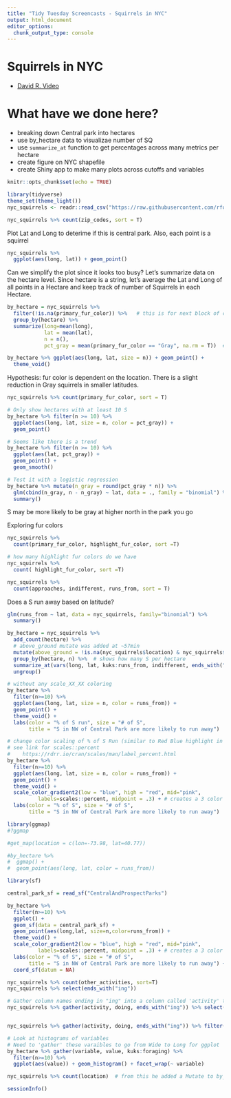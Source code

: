 ```yaml
---
title: "Tidy Tuesday Screencasts - Squirrels in NYC"
output: html_document
editor_options: 
  chunk_output_type: console
---
```


# Squirrels in NYC
- [David R. Video](https://www.youtube.com/watch?v=6GV9sAD6Pi0)

# What have we done here?
* breaking down Central park into hectares
* use by_hectare data to visualizae number of SQ
* use `summarize_at` function to get percentages across many metrics per hectare 
* create figure on NYC shapefile
* create Shiny app to make many plots across cutoffs and variables


```r
knitr::opts_chunk$set(echo = TRUE)
```


```r
library(tidyverse)
theme_set(theme_light())
nyc_squirrels <- readr::read_csv("https://raw.githubusercontent.com/rfordatascience/tidytuesday/master/data/2019/2019-10-29/nyc_squirrels.csv")
```

```r
nyc_squirrels %>% count(zip_codes, sort = T)
```

Plot Lat and Long to deterime if this is central park. Also, each point is a squirrel
```r
nyc_squirrels %>%
  ggplot(aes(long, lat)) + geom_point()
```

Can we simplify the plot since it looks too busy? Let's summarize data on the hectare level. Since hectare is a string, let's average the Lat and Long of all points in a Hectare and keep track of number of Squirrels in each Hectare.
```r
by_hectare = nyc_squirrels %>%
  filter(!is.na(primary_fur_color)) %>%   # this is for next block of code
  group_by(hectare) %>%
  summarize(long=mean(long),
            lat = mean(lat),
            n = n(),
            pct_gray = mean(primary_fur_color == "Gray", na.rm = T))  # for next block of code

by_hectare %>% ggplot(aes(long, lat, size = n)) + geom_point() +
  theme_void()
```

Hypothesis: fur color is dependent on the location. There is a slight reduction in Gray squirrels in smaller latitudes.
```r
nyc_squirrels %>% count(primary_fur_color, sort = T)

# Only show hectares with at least 10 S
by_hectare %>% filter(n >= 10) %>%
  ggplot(aes(long, lat, size = n, color = pct_gray)) +
  geom_point()

# Seems like there is a trend
by_hectare %>% filter(n >= 10) %>%
  ggplot(aes(lat, pct_gray)) +
  geom_point() + 
  geom_smooth()

# Test it with a logistic regression
by_hectare %>% mutate(n_gray = round(pct_gray * n)) %>%
  glm(cbind(n_gray, n - n_gray) ~ lat, data = ., family = "binomial") %>%  # <-- I don't understand how/why he chose these as the y-variables. I thought you need Y to be a binary factor (see: https://www.statmethods.net/advstats/glm.html)
  summary()
```
S may be more likely to be gray at higher north in the park you go


Exploring fur colors
```r
nyc_squirrels %>%
  count(primary_fur_color, highlight_fur_color, sort =T)

# how many highlight fur colors do we have
nyc_squirrels %>%
  count( highlight_fur_color, sort =T)
```


```r
nyc_squirrels %>%
  count(approaches, indifferent, runs_from, sort = T)
```

Does a S run away based on latitude?
```r
glm(runs_from ~ lat, data = nyc_squirrels, family="binomial") %>%     
  summary()

by_hectare = nyc_squirrels %>%
  add_count(hectare) %>%
  # above_ground mutate was added at ~57min
  mutate(above_ground = !is.na(nyc_squirrels$location) & nyc_squirrels$location =='Above Ground') %>%
  group_by(hectare, n) %>%  # shows how many S per hectare
  summarize_at(vars(long, lat, kuks:runs_from, indifferent, ends_with("ing"), above_ground), mean) %>% # summarizing multivars with same function
  ungroup()

# without any scale_XX_XX coloring
by_hectare %>%
  filter(n>=10) %>%
  ggplot(aes(long, lat, size = n, color = runs_from)) +
  geom_point() +
  theme_void() +
  labs(color = "% of S run", size = "# of S",
       title = "S in NW of Central Park are more likely to run away")

# change color scaling of % of S Run (similar to Red Blue highlight in Excel). Add a 'mid' color because default is white
# see link for scales::percent
#    https://rdrr.io/cran/scales/man/label_percent.html
by_hectare %>%
  filter(n>=10) %>%
  ggplot(aes(long, lat, size = n, color = runs_from)) +
  geom_point() +
  theme_void() +
  scale_color_gradient2(low = "blue", high = "red", mid="pink",
          labels=scales::percent, midpoint = .3) + # creates a 3 color divergent gradient
  labs(color = "% of S", size = "# of S",
       title = "S in NW of Central Park are more likely to run away")
```

```r
library(ggmap)
#?ggmap

#get_map(location = c(lon=-73.98, lat=40.77))

#by_hectare %>%
#  ggmap() +
#  geom_point(aes(long, lat, color = runs_from))
```



```r
library(sf)

central_park_sf = read_sf("CentralAndProspectParks")

by_hectare %>%
  filter(n>=10) %>%
  ggplot() +
  geom_sf(data = central_park_sf) +
  geom_point(aes(long,lat, size=n,color=runs_from)) +
  theme_void() +
  scale_color_gradient2(low = "blue", high = "red", mid="pink",
          labels=scales::percent, midpoint = .3) + # creates a 3 color divergent gradient
  labs(color = "% of S", size = "# of S",
       title = "S in NW of Central Park are more likely to run away") +
  coord_sf(datum = NA)
```


```r
nyc_squirrels %>% count(other_activities, sort=T)
nyc_squirrels %>% select(ends_with("ing"))

# Gather column names ending in "ing" into a column called 'activity' then label that 'activity' as true or false in column 'doing'. The Gather command will use the values in the '*ing' columns for the 'doing' column
nyc_squirrels %>% gather(activity, doing, ends_with("ing")) %>% select(activity, doing)


nyc_squirrels %>% gather(activity, doing, ends_with("ing")) %>% filter(doing == T) %>% count(activity, sort=T)

```


```r
# Look at histograms of variables
# Need to 'gather' these varaibles to go from Wide to Long for ggplot
by_hectare %>% gather(variable, value, kuks:foraging) %>%
  filter(n>=10) %>%
  ggplot(aes(value)) + geom_histogram() + facet_wrap(~ variable)
```


```r
nyc_squirrels %>% count(location)  # from this he added a Mutate to by_hectare to add % of SQ that are 'Above Ground'
```


```r
sessionInfo()
```

